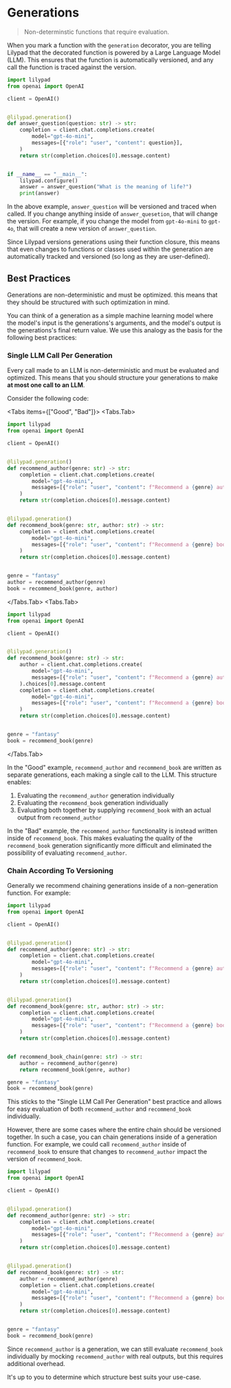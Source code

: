 
# Generations

> Non-determinstic functions that require evaluation.

When you mark a function with the `generation` decorator, you are telling Lilypad that the decorated function is powered by a Large Language Model (LLM).
This ensures that the function is automatically versioned, and any call the function is traced against the version.

```python {1,7,17}
import lilypad
from openai import OpenAI

client = OpenAI()


@lilypad.generation()
def answer_question(question: str) -> str:
    completion = client.chat.completions.create(
        model="gpt-4o-mini",
        messages=[{"role": "user", "content": question}],
    )
    return str(completion.choices[0].message.content)


if __name__ == "__main__":
    lilypad.configure()
    answer = answer_question("What is the meaning of life?")
    print(answer)
```

In the above example, `answer_question` will be versioned and traced when called.
If you change anything inside of `answer_quesetion`, that will change the version.
For example, if you change the model from `gpt-4o-mini` to `gpt-4o`, that will create a new version of `answer_question`.

Since Lilypad versions generations using their function closure, this means that even changes to functions or classes used within the generation are automatically tracked and versioned (so long as they are user-defined).

## Best Practices

Generations are non-deterministic and must be optimized. this means that they should be structured with such optimization in mind.

You can think of a generation as a simple machine learning model where the model's input is the generations's arguments, and the model's output is the generations's final return value.
We use this analogy as the basis for the following best practices:

### Single LLM Call Per Generation

Every call made to an LLM is non-deterministic and must be evaluated and optimized.
This means that you should structure your generations to make **at most one call to an LLM**.

Consider the following code:

<Tabs items={["Good", "Bad"]}>
<Tabs.Tab>
```python {7-13,26}
import lilypad
from openai import OpenAI

client = OpenAI()


@lilypad.generation()
def recommend_author(genre: str) -> str:
    completion = client.chat.completions.create(
        model="gpt-4o-mini",
        messages=[{"role": "user", "content": f"Recommend a {genre} author"}],
    )
    return str(completion.choices[0].message.content)


@lilypad.generation()
def recommend_book(genre: str, author: str) -> str:
    completion = client.chat.completions.create(
        model="gpt-4o-mini",
        messages=[{"role": "user", "content": f"Recommend a {genre} book by {author}"}],
    )
    return str(completion.choices[0].message.content)


genre = "fantasy"
author = recommend_author(genre)
book = recommend_book(genre, author)
```
</Tabs.Tab>
<Tabs.Tab>
```python {9-12}
import lilypad
from openai import OpenAI

client = OpenAI()


@lilypad.generation()
def recommend_book(genre: str) -> str:
    author = client.chat.completions.create(
        model="gpt-4o-mini",
        messages=[{"role": "user", "content": f"Recommend a {genre} author"}],
    ).choices[0].message.content
    completion = client.chat.completions.create(
        model="gpt-4o-mini",
        messages=[{"role": "user", "content": f"Recommend a {genre} book by {author}"}],
    )
    return str(completion.choices[0].message.content)


genre = "fantasy"
book = recommend_book(genre)
```
</Tabs.Tab>
</Tabs>

In the "Good" example, `recommend_author` and `recommend_book` are written as separate generations, each making a single call to the LLM.
This structure enables:
1. Evaluating the `recommend_author` generation individually
2. Evaluating the `recommend_book` generation individually
3. Evaluating both together by supplying `recommend_book` with an actual output from `recommend_author`

In the "Bad" example, the `recommend_author` functionality is instead written inside of `recommend_book`.
This makes evaluating the quality of the `recommend_book` generation significantly more difficult and eliminated the possibility of evaluating `recommend_author`.

### Chain According To Versioning

Generally we recommend chaining generations inside of a non-generation function. For example:

```python {25-27}
import lilypad
from openai import OpenAI

client = OpenAI()


@lilypad.generation()
def recommend_author(genre: str) -> str:
    completion = client.chat.completions.create(
        model="gpt-4o-mini",
        messages=[{"role": "user", "content": f"Recommend a {genre} author"}],
    )
    return str(completion.choices[0].message.content)


@lilypad.generation()
def recommend_book(genre: str, author: str) -> str:
    completion = client.chat.completions.create(
        model="gpt-4o-mini",
        messages=[{"role": "user", "content": f"Recommend a {genre} book by {author}"}],
    )
    return str(completion.choices[0].message.content)


def recommend_book_chain(genre: str) -> str:
    author = recommend_author(genre)
    return recommend_book(genre, author)

genre = "fantasy"
book = recommend_book(genre)
```

This sticks to the "Single LLM Call Per Generation" best practice and allows for easy evaluation of both `recommend_author` and `recommend_book` individually.

However, there are some cases where the entire chain should be versioned together. In such a case, you can chain generations inside of a generation function.
For example, we could call `recommend_author` inside of `recommend_book` to ensure that changes to `recommend_author` impact the version of `recommend_book`.

```python {18}
import lilypad
from openai import OpenAI

client = OpenAI()


@lilypad.generation()
def recommend_author(genre: str) -> str:
    completion = client.chat.completions.create(
        model="gpt-4o-mini",
        messages=[{"role": "user", "content": f"Recommend a {genre} author"}],
    )
    return str(completion.choices[0].message.content)


@lilypad.generation()
def recommend_book(genre: str) -> str:
    author = recommend_author(genre)
    completion = client.chat.completions.create(
        model="gpt-4o-mini",
        messages=[{"role": "user", "content": f"Recommend a {genre} book by {author}"}],
    )
    return str(completion.choices[0].message.content)


genre = "fantasy"
book = recommend_book(genre)
```

Since `recommend_author` is a generation, we can still evaluate `recommend_book` individually by mocking `recommend_author` with real outputs, but this requires additional overhead.

It's up to you to determine which structure best suits your use-case.
